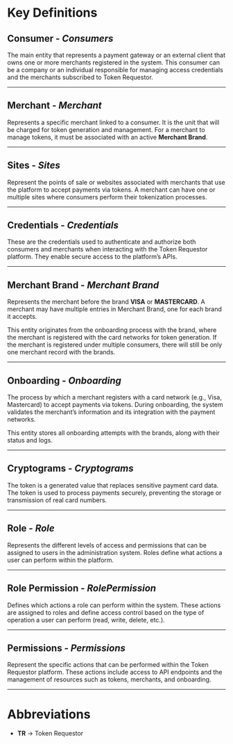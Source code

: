 # Key Definitions

## Consumer - _**Consumers**_

The main entity that represents a payment gateway or an external client that owns one or more merchants registered in the system.
This consumer can be a company or an individual responsible for managing access credentials and the merchants subscribed to Token Requestor.

---

## Merchant - _**Merchant**_

Represents a specific merchant linked to a consumer. It is the unit that will be charged for token generation and management.
For a merchant to manage tokens, it must be associated with an active **Merchant Brand**.

---

## Sites - _**Sites**_

Represent the points of sale or websites associated with merchants that use the platform to accept payments via tokens.
A merchant can have one or multiple sites where consumers perform their tokenization processes.

---

## Credentials - _**Credentials**_

These are the credentials used to authenticate and authorize both consumers and merchants when interacting with the Token Requestor platform.
They enable secure access to the platform’s APIs.

---

## Merchant Brand - _**Merchant Brand**_

Represents the merchant before the brand **VISA** or **MASTERCARD**.
A merchant may have multiple entries in Merchant Brand, one for each brand it accepts.

This entity originates from the onboarding process with the brand, where the merchant is registered with the card networks for token generation.
If the merchant is registered under multiple consumers, there will still be only one merchant record with the brands.

---

## Onboarding - _**Onboarding**_

The process by which a merchant registers with a card network (e.g., Visa, Mastercard) to accept payments via tokens.
During onboarding, the system validates the merchant’s information and its integration with the payment networks.

This entity stores all onboarding attempts with the brands, along with their status and logs.

---

## Cryptograms - _**Cryptograms**_

The token is a generated value that replaces sensitive payment card data.
The token is used to process payments securely, preventing the storage or transmission of real card numbers.

---

## Role - _**Role**_

Represents the different levels of access and permissions that can be assigned to users in the administration system.
Roles define what actions a user can perform within the platform.

---

## Role Permission - _**RolePermission**_

Defines which actions a role can perform within the system.
These actions are assigned to roles and define access control based on the type of operation a user can perform (read, write, delete, etc.).

---

## Permissions - _**Permissions**_

Represent the specific actions that can be performed within the Token Requestor platform.
These actions include access to API endpoints and the management of resources such as tokens, merchants, and onboarding.

---

# Abbreviations

- **TR** → Token Requestor
